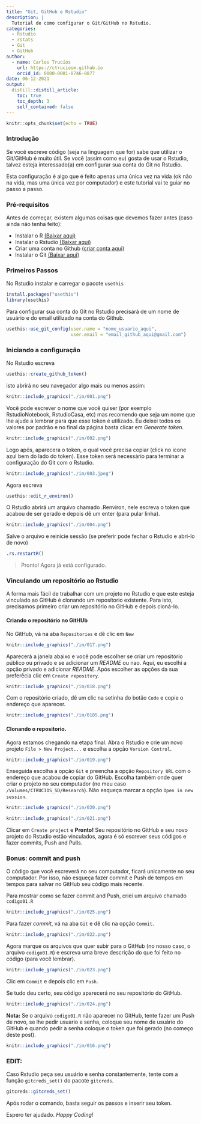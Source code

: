 ```yaml
---
title: "Git, GitHub e Rstudio"
description: |
  Tutorial de como configurar o Git/GitHub no Rstudio.
categories:
  - Rstudio
  - rstats
  - Git
  - GitHub
author:
  - name: Carlos Trucíos
    url: https://ctruciosm.github.io
    orcid_id: 0000-0001-8746-8877
date: 06-12-2021
output:
  distill::distill_article:
    toc: true
    toc_depth: 3
    self_contained: false
---
```



```r
knitr::opts_chunk$set(echo = TRUE)
```


### Introdução

Se você escreve código (seja na linguagem que for) sabe que utilizar o Git/GitHub é muito útil. Se você (assim como eu) gosta de usar o Rstudio, talvez esteja interessado(a) em configurar sua conta do Git no Rstudio. 

Esta configuração é algo que é feito apenas uma única vez na vida (ok não na vida, mas uma única vez por computador) e este tutorial vai te guiar no passo a passo.


### Pré-requisitos

Antes de começar, existem algumas coisas que devemos fazer antes (caso ainda não tenha feito):

- Instalar o R [(Baixar aqui)](https://cran.r-project.org)
- Instalar o Rstudio [(Baixar aqui)](https://www.rstudio.com/products/rstudio/download/)
- Criar uma conta no Github [(criar conta aqui)](https://github.com)
- Instalar o Git [(Baixar aqui)](https://git-scm.com/downloads)

### Primeiros Passos

No Rstudio instalar e carregar o pacote `usethis`

```r
install.packages("usethis")
library(usethis)
```

Para configurar sua conta do Git no Rstudio precisará de um nome de usuário e do email utilizado na conta do Github.

```r
usethis::use_git_config(user.name = "nome_usuario_aqui", 
                        user.email = "email_github_aqui@gmail.com") 
```

### Iniciando a configuração

No Rstudio escreva

```r
usethis::create_github_token()
```

isto abrirá no seu navegador algo mais ou menos assim:


```r
knitr::include_graphics("./im/001.png")
```


Você pode escrever o nome que você quiser (por exemplo RstudioNotebook, RstudioCasa, etc) mas recomendo que seja um nome que lhe ajude a lembrar para que esse token é utilizado. Eu deixei todos os valores por padrão e no final da página basta clicar em _Generate token_.


```r
knitr::include_graphics("./im/002.png")
```


Logo após, aparecera o token, o qual você precisa copiar (click no icone azul bem do lado do token). Esse token será necessário para terminar a configuração do Git com o Rstudio.

```r
knitr::include_graphics("./im/003.jpeg")
```

Agora escreva

```r
usethis::edit_r_environ()
```

O Rstudio abrirá um arquivo chamado .Renviron, nele escreva o token que acabou de ser gerado e depois dê um enter (para pular linha).

```r
knitr::include_graphics("./im/004.png")
```

Salve o arquivo e reinicie sessão (se preferir pode fechar o Rstudio e abri-lo de novo)


```r
.rs.restartR()
```


> Pronto! Agora já está configurado.


### Vinculando um repositório ao Rstudio

A forma mais fácil de trabalhar com um projeto no Rstudio e que este esteja vinculado ao GitHub é clonando um reposítorio existente. Para isto, precisamos primeiro criar um repositório no GitHub e depois cloná-lo.

#### Criando o repositório no GitHUb

No GitHub, vá na aba `Repositories` e dê clic em `New`

```r
knitr::include_graphics("./im/017.png")
```

Aparecerá a janela abaixo e você pode escolher se criar um repositório público ou privado e se adicionar um _README_ ou nao. Aqui, eu escolhi a opção privado e adicionar _README_. Após escolher as opções da sua preferêcia clic em `Create repository`.


```r
knitr::include_graphics("./im/018.png")
```

Com o repositório criado, dê um clic na setinha do botão `Code` e copie o endereço que aparecer.

```r
knitr::include_graphics("./im/0185.png")
```

#### Clonando o repositorio.

Agora estamos chegando na etapa final. Abra o Rstudio e crie um novo projeto `File > New Project...` e escolha a opção `Version Control`. 


```r
knitr::include_graphics("./im/019.png")
```


Enseguida escolha a opção `Git` e preencha a opção `Repository URL` com o endereço que acabou de copiar do GitHub. Escolha também onde quer criar o projeto no seu computador (no meu caso `/Volumes/CTRUCIOS_SD/Research`). Não esqueça marcar a opção `Open in new session`.


```r
knitr::include_graphics("./im/020.png")
```


```r
knitr::include_graphics("./im/021.png")
```

Clicar em `Create project` e **Pronto!** Seu repositório no GitHub e seu novo projeto do Rstudio estão vinculados, agora é só escrever seus códigos e fazer commits, Push and Pulls.


### Bonus: commit and push

O código que você escreverá no seu computador, ficará unicamente no seu computador. Por isso, não esqueça fazer commit e Push de tempos em tempos para salvar no GitHub seu código mais recente.

Para mostrar como se fazer commit and Push, criei um arquivo chamado `codigo01.R`

```r
knitr::include_graphics("./im/025.png")
```

Para fazer _commit_, vá na aba `Git` e dê clic na opção `Commit`.

```r
knitr::include_graphics("./im/022.png")
```

Agora marque os arquivos que quer subir para o GitHub (no nosso caso, o arquivo `codigo01.R`) e escreva uma breve descrição do que foi feito no código (para você lembrar).

```r
knitr::include_graphics("./im/023.png")
```

Clic em `Commit` e depois clic em `Push`.

Se tudo deu certo, seu código aparecerá no seu repositório do GitHub.

```r
knitr::include_graphics("./im/024.png")
```


**Nota:** Se o arquivo `codigo01.R` não aparecer no GitHub, tente fazer um Push de novo, se lhe pedir usuario e senha, coloque seu nome de usuário do GitHub e quando pedir a senha coloque o token que foi gerado (no começo deste post).

```r
knitr::include_graphics("./im/016.png")
```


### EDIT:

Caso Rstudio peça seu usuário e senha constantemente, tente com a função `gitcreds_set()` do pacote `gitcreds`. 

```r
gitcreds::gitcreds_set()
```

Após rodar o comando, basta seguir os passos e inserir seu token.

Espero ter ajudado. _Happy Coding!_
